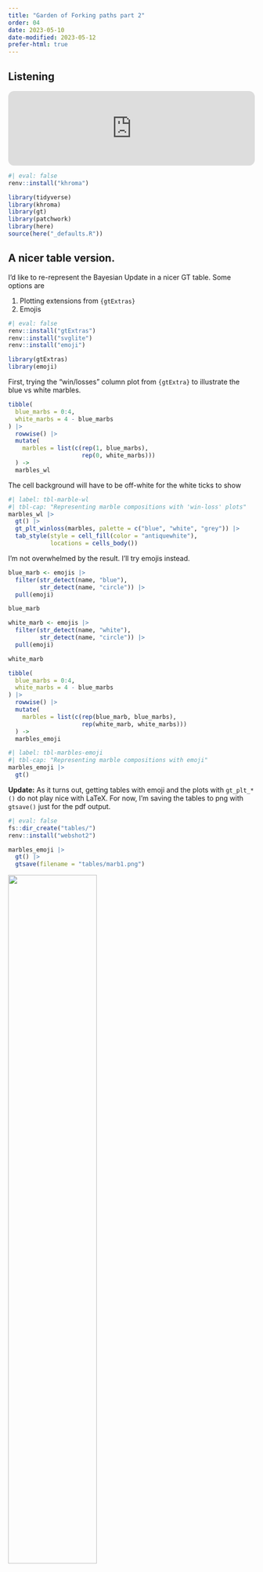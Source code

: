 ```yaml
---
title: "Garden of Forking paths part 2"
order: 04
date: 2023-05-10
date-modified: 2023-05-12
prefer-html: true
---
```


::: callout-note
## Listening

<iframe style="border-radius:12px" src="https://open.spotify.com/embed/track/6aIJ5Tc5BtiPSQc6Ago1Y6?utm_source=generator" width="100%" height="152" frameBorder="0" allowfullscreen allow="autoplay; clipboard-write; encrypted-media; fullscreen; picture-in-picture" loading="lazy">

</iframe>
:::

```r
#| eval: false
renv::install("khroma")

```

```r
library(tidyverse)
library(khroma)
library(gt)
library(patchwork)
library(here)
source(here("_defaults.R"))
```

## A nicer table version.

I'd like to re-represent the Bayesian Update in a nicer GT table. Some options are

1.  Plotting extensions from `{gtExtras}`
2.  Emojis

```r
#| eval: false
renv::install("gtExtras")
renv::install("svglite")
renv::install("emoji")
```

```r
library(gtExtras)
library(emoji)
```

First, trying the "win/losses" column plot from `{gtExtra}` to illustrate the blue vs white marbles.

```r
tibble(
  blue_marbs = 0:4,
  white_marbs = 4 - blue_marbs
) |> 
  rowwise() |> 
  mutate(
    marbles = list(c(rep(1, blue_marbs), 
                     rep(0, white_marbs)))
  ) -> 
  marbles_wl
```

The cell background will have to be off-white for the white ticks to show

::: {.content-visible when-format="html"}
```r
#| label: tbl-marble-wl
#| tbl-cap: "Representing marble compositions with 'win-loss' plots"
marbles_wl |> 
  gt() |> 
  gt_plt_winloss(marbles, palette = c("blue", "white", "grey")) |> 
  tab_style(style = cell_fill(color = "antiquewhite"), 
            locations = cells_body())
```
:::

I'm not overwhelmed by the result. I'll try emojis instead.

```r
blue_marb <- emojis |> 
  filter(str_detect(name, "blue"), 
         str_detect(name, "circle")) |> 
  pull(emoji)

blue_marb
```

```r
white_marb <- emojis |> 
  filter(str_detect(name, "white"), 
         str_detect(name, "circle")) |> 
  pull(emoji)

white_marb
```

```r
tibble(
  blue_marbs = 0:4,
  white_marbs = 4 - blue_marbs
) |> 
  rowwise() |> 
  mutate(
    marbles = list(c(rep(blue_marb, blue_marbs), 
                     rep(white_marb, white_marbs)))
  ) -> 
  marbles_emoji
```

::: {.content-visible when-format="html"}
```r
#| label: tbl-marbles-emoji
#| tbl-cap: "Representing marble compositions with emoji"
marbles_emoji |> 
  gt()
```
:::

**Update:** As it turns out, getting tables with emoji and the plots with `gt_plt_*()` do not play nice with LaTeX. For now, I'm saving the tables to png with `gtsave()` just for the pdf output.

::: {.content-visible when-format="pdf"}
```r
#| eval: false
fs::dir_create("tables/")
renv::install("webshot2")
```

```r
marbles_emoji |> 
  gt() |> 
  gtsave(filename = "tables/marb1.png")
```

![](tables/marb1.png){fig-align="center" width="60%"}
:::

Yes, this is it.

### Rerunning the sampling

I'll re-run the sampling from [the previous post](../2023-05-09_02-small-large-worlds/index.qmd).

```r
sampling_df <- function(marbles, 
                        n = 1000, 
                        size = 3, 
                        pattern = c(blue_marb, white_marb, blue_marb)){
  sampling_tibble <- tibble(samp = 1:n)   
  sampling_tibble |> 
    mutate(
      chosen = map(samp, 
                   ~sample(marbles, 
                           size = 3, 
                           replace = T)),
      match = map_lgl(chosen, 
                      ~all(.x == pattern))                 
    ) |> 
    summarise(prop_match = mean(match))->                         
    sampling_tibble
  return(sampling_tibble)
}
```

```r
marbles_emoji |> 
 ungroup() |> 
  mutate(
    prob = map(marbles, ~sampling_df(.x, n = 10000))
  ) |> 
  unnest(prob) |> 
  mutate(norm_probs = prop_match/sum(prop_match))->
  marble_probs
```

I want to label the column of probabilities with the key sequence.

```r
key_seq <- str_glue("{blue_marb}, {white_marb}, {blue_marb}")
```

`gtExtras::gt_plt_bar_pct()` will plot a bar chart within the table.

::: {.content-visible when-format="html"}
```r
#| label: tbl-upate1
#| tbl-cap: "Probability of each marble composition given (🔵, ⚪️, 🔵) samples with replacement."
marble_probs |> 
  select(marbles, norm_probs) |> 
  mutate(norm_probs = norm_probs * 100) |> 
  gt() |> 
  cols_label(
    norm_probs = str_glue("p(marbles | {key_seq})")
  ) |> 
  gt_plt_bar_pct(norm_probs, 
                 scaled = T, 
                 fill = "steelblue")
```
:::

::: {.content-visible when-format="pdf"}
```r
marble_probs |> 
  select(marbles, norm_probs) |> 
  mutate(norm_probs = norm_probs * 100) |> 
  gt() |> 
  cols_label(
    norm_probs = str_glue("p(marbles | {key_seq})")
  ) |> 
  gt_plt_bar_pct(norm_probs, 
                 scaled = T, 
                 fill = "steelblue")->
  update_1

gtsave(update_1, filename = "tables/update1.png")
```

![](tables/update1.png){fig-align="center" width="60%"}
:::

There we go!

### With the Bayesian Update

::: {.content-visible when-format="html"}
```r
#| label: tbl-upate2
#| tbl-cap: "Probability of each marble composition given an additional (🔵) sample"
marble_probs |> 
  mutate(new_prob = blue_marbs/sum(blue_marbs),
         multiplied = norm_probs * new_prob,
         norm_new = multiplied/sum(multiplied)) |> 
  select(marbles, norm_probs, norm_new) |> 
  mutate(norm_probs = norm_probs * 100,
         norm_new = norm_new * 100) |> 
  gt() |> 
  cols_label(
    norm_probs = str_glue("p(marbles | {key_seq})"),
    norm_new = str_glue("after {blue_marb}")
  ) |> 
  gt_plt_bar_pct(norm_probs, 
                 scaled = T, 
                 fill = "steelblue") |> 
  gt_plt_bar_pct(norm_new, 
                 scaled = T, 
                 fill = "steelblue") |> 
  cols_width(2 ~ px(200),
             3 ~ px(200))
```
:::

::: {.content-visible when-format="pdf"}
```r
marble_probs |> 
  mutate(new_prob = blue_marbs/sum(blue_marbs),
         multiplied = norm_probs * new_prob,
         norm_new = multiplied/sum(multiplied)) |> 
  select(marbles, norm_probs, norm_new) |> 
  mutate(norm_probs = norm_probs * 100,
         norm_new = norm_new * 100) |> 
  gt() |> 
  cols_label(
    norm_probs = str_glue("p(marbles | {key_seq})"),
    norm_new = str_glue("after {blue_marb}")
  ) |> 
  gt_plt_bar_pct(norm_probs, 
                 scaled = T, 
                 fill = "steelblue") |> 
  gt_plt_bar_pct(norm_new, 
                 scaled = T, 
                 fill = "steelblue") |> 
  cols_width(2 ~ px(200),
             3 ~ px(200))->
  update_2

gtsave(update_2, filename = "tables/update2.png")
```

![](tables/update2.png){fig-align="center" width="80%"}
:::

## Bayesian Updating

I'll try to illustrate Baysian updating with an animated plotly plot.

```r
#| eval: false
renv::install("plotly")
renv::install("slider")
```

```r
library(plotly)
library(slider)
```

I know enough to know that the distribution ~~that's being updated is the beta~~. (Apparently is the binomial. Still a but lost on their distinction!) So I'll get the density for each update.

```r
plot(
  seq(0,1, length =100),
  dbeta(seq(0,1, length =100), 1, 1),
  type = 'l'
)
```

```r
water_land_sequence <- c("W", "L", "W", "W", "L", "W", "L", "W")
```

I'll use `slider::slide()` to generate a data frame of sample updates. I'll need a function that takes a sequence of `W` and `L` and converts them into counts.

```r
w_l_count <- function(x){
  tibble(
    water = sum(x == "W"),
    land = sum(x == "L")
  )
}
```

```r
slide(water_land_sequence, 
      .f = w_l_count, 
      .before = Inf,
      .after = 0) |> 
  bind_rows() |> 
  mutate(seq = row_number()) |> 
  bind_rows(
    tibble(
      water = 0,
      land = 0, 
      seq = 0
    )
  ) |> 
  arrange(seq) ->
  sequence_counts
```

```r
#| label: tbl-wlcount
#| tbl-cap: "Table of water, land count updates"
sequence_counts |> 
  gt()
```

Now to get the densities.

```r
sequence_counts |> 
  rowwise() |> 
  mutate(
    density = map2(
      water, land, ~tibble(
        prop = seq(0.0001, 0.9999, length = 100),
        density_unstd = dbinom(water, size = water + land, prob = prop),
        density = density_unstd/sum(density_unstd)
        )
    )
  ) |> 
  unnest(density)->
  density_updates
```

```r
#| label: fig-beta-updates
#| fig-cap: "beta distribution updates"
density_updates |> 
  ggplot(aes(prop, density))+
    geom_line(aes(group = seq, color = seq))
```

Good first step.

I had to turn to the plotly book to get the animated lines correct <https://plotly-r.com/animating-views.html>.

```r
sequence_counts |> 
  mutate(
    annotation = str_glue("W:{water}, L:{land}")
  ) -> 
  wl_annotate
```

::: {.content-visible when-format="html"}
```r
#| label: fig-anim
#| fig-cap: "Animated Bayesian Updating"
density_updates |> 
  plot_ly() |> 
  add_lines(
    x = ~prop,
    y = ~density,
    frame = ~seq,
    line = list(simplify = F, width = 3)
  ) |> 
  add_text(
    data = wl_annotate,
    text = ~annotation,
    frame = ~seq,
    x = 0.1,
    y = 0.025,
    textfont = list(size = 20)
  ) |>
  layout(
    showlegend = F
  )
```
:::

**Update**: I started making this just for the pdf, which can't have the animation, but it's actually kind of nice enough to include in the html.

```r
#| label: fig-updates2
#| fig-height: 5
#| fig-cap: "Static figure of Bayesian Updating"
density_updates |> 
  group_by(prop) |> 
  arrange(seq) |> 
  mutate(
    prev_density = lag(density),
    facet_lab = str_glue("W:{water}, L{land}")
  ) |> 
  ggplot(aes(prop, density))+
    geom_area(aes(y = prev_density), linetype = 2, alpha = 0.2)+
    geom_area(alpha = 0.6, fill = "steelblue")+
    scale_y_continuous(expand = expansion(mult = c(0,0)))+
    facet_wrap(~facet_lab)+
    theme(
      axis.title.y = element_blank(),
      axis.text.y = element_blank(),
      axis.text.x = element_text(size = 8),
      panel.grid.major.y = element_blank()
    )
```

## On priors

> The fact that statistical inference uses mathematics does not imply that there is only one reasonable or useful way to conduct an analysis.

## Grid approximation

Ok, I'll do one grid approximation for the hell of it.

...

Got distracted and went down a rabbit hole on the beta vs binomial distributions.

```r
#| label: fig-beta-vs-binom
#| fig-cap: "Comparing normalized densities for beta(6,3) and binom(6, 9, p)"
tibble(
  prob = seq(0.0001, 0.9999, length = 50), 
  prior_unstd = case_when(
    prob < 0.5 ~ 0,
    .default = 1
  ),
  prior_std = prior_unstd/sum(prior_unstd),
  likelihood_binom = dbinom(6, size = 9, prob = prob),
  l_binom_std = likelihood_binom/sum(likelihood_binom),
  likelihood_beta = dbeta(prob, 6, 9-6),
  l_beta_std = likelihood_beta/sum(likelihood_beta)
) |> 
  ggplot(aes(prob))+
    geom_point(aes(y = l_binom_std, color = "binom"))+
    geom_point(aes(y = l_beta_std, color = "beta"))+
    scale_color_bright()+
    labs(
      x = "probability",
      color = "distribution",
      y = NULL
    )
```

Glad I did this. I guess

-   `dbinom` $\propto P(O, S | p)$

-   `dbeta` $\propto P(p|O,S)$

I guess I'd want to see dbinom plotted out with O on the x axis?

```r
#| label: fig-binoms
#| fig-cap: "Binomial distributions of various successes out of 9 trials, for various p"
tibble(
  probability = seq(0.0001, 0.9999, length = 10)
) |> 
  rowwise() |> 
  mutate(
    densities = map(
      probability,
      ~tibble(obs = 0:9, 
              density = dbinom(obs, size = 9, prob = .x))
    )
  ) |> 
  unnest(densities) ->
  binomial_densities 

binomial_densities |> 
  ggplot(aes(obs, density, color = probability))+
    geom_point()+
    geom_line(aes(group = probability)) +
    geom_rect(
      color = "red",
      fill = NA,
      xmin = 5.5,
      xmax = 6.5,
      ymin = 0,
      ymax = 1
    )+
    scale_color_batlow()
```

What we're plotting out is what's in the red box, flipped on its side.

```r
#| label: fig-binom-side
#| fig-cap: "Normalized binomial density for 6 successes out of 9 trials for various p."
binomial_densities |> 
  filter(obs == 6) |> 
  ggplot(aes(probability, density))+
    geom_line()+
    geom_point(aes(color = probability))+
    scale_color_batlow()
```

## Update!

Thanks TJ!

<blockquote class="twitter-tweet">

<p lang="en" dir="ltr">

i forgot how i know this but they are the same if you plug in <br><br>likelihood_beta = dbeta(prob, 1 + 6, 1 + 9-6),

</p>

--- tj mahr 🍍🍕 (@tjmahr) <a href="https://twitter.com/tjmahr/status/1656396567601971203?ref_src=twsrc%5Etfw">May 10, 2023</a>

</blockquote>

```{=html}
<script async src="https://platform.twitter.com/widgets.js" charset="utf-8"></script>
```
```r
#| label: fig-beta-vs-binom2
#| fig-cap: "Comparing normalized densities for beta(6+1,3+1) and binom(6, 9, p)"
tibble(
  prob = seq(0.0001, 0.9999, length = 50), 
  prior_unstd = case_when(
    prob < 0.5 ~ 0,
    .default = 1
  ),
  prior_std = prior_unstd/sum(prior_unstd),
  likelihood_binom = dbinom(6, size = 9, prob = prob),
  l_binom_std = likelihood_binom/sum(likelihood_binom),
  likelihood_beta = dbeta(prob, (6+1), (9-6)+1),
  l_beta_std = likelihood_beta/sum(likelihood_beta)
) |> 
  ggplot(aes(prob))+
    geom_point(aes(y = l_binom_std, color = "binom", size = "binom"))+
    geom_point(aes(y = l_beta_std, color = "beta",size = "beta"))+
    scale_color_bright()+
    labs(
      x = "probability",
      color = "distribution",
      size = "distribution",
      y = NULL
    )
```
